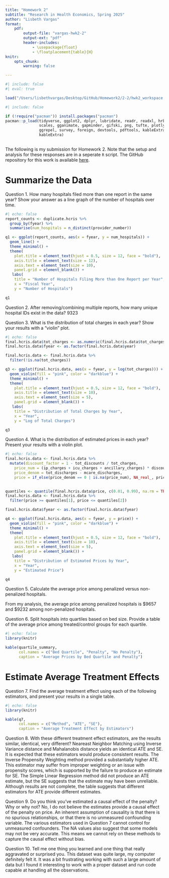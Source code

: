 ```yaml
---
title: "Homework 2"
subtitle: "Research in Health Economics, Spring 2025"
author: "Lisbeth Vargas"
format:
    pdf: 
        output-file: "vargas-hwk2-2"
        output-ext: "pdf"
        header-includes: 
            - \usepackage{float}
            - \floatplacement{table}{H}
knitr:
    opts_chunk:
        warning: false

---
```


```r
#| include: false
#| eval: true

load("/Users/lisbethvargas/Desktop/GitHub/Homework2/2-2/hwk2_workspace.Rdata")
```

```r
#| include: false

if (!require("pacman")) install.packages("pacman")
pacman::p_load(tidyverse, ggplot2, dplyr, lubridate, readr, readxl, hrbrthemes, fixest,
               scales, gganimate, gapminder, gifski, png, tufte, plotly, OECD,
               ggrepel, survey, foreign, devtools, pdftools, kableExtra, modelsummary,
               kableExtra)
               
```

The following is my submission for Homework 2. Note that the setup and analysis for these responses are in a seperate `R` script. The GitHub repository for this work is available [here](https://github.com/lisvargasg/Homework2.git).

\newpage
# Summarize the Data

\noindent Question 1. How many hospitals filed more than one report in the same year? Show your answer as a line graph of the number of hospitals over time.<br>

```r
#| echo: false
report_counts <- duplicate.hcris %>%
  group_by(fyear) %>%
  summarise(num_hospitals = n_distinct(provider_number))

q1 <- ggplot(report_counts, aes(x = fyear, y = num_hospitals)) +
  geom_line() +
  theme_minimal() +
  theme(
    plot.title = element_text(hjust = 0.5, size = 12, face = "bold"),  
    axis.title = element_text(size = 12),  
    axis.text = element_text(size = 10),  
    panel.grid = element_blank()) +
   labs(
    title = "Number of Hospitals Filing More than One Report per Year",
    x = "Fiscal Year",
    y = "Number of Hospitals")

q1
``` 
\vspace{1cm}

\noindent Question 2. After removing/combining multiple reports, how many unique hospital IDs exist in the data?
9323 <br>

\newpage

\noindent Question 3. What is the distribution of total charges in each year? Show your results with a “violin” plot.

```r
#| echo: false
final.hcris.data$tot_charges <- as.numeric(final.hcris.data$tot_charges)
final.hcris.data$fyear <- as.factor(final.hcris.data$year)

final.hcris.data <- final.hcris.data %>%
  filter(!is.na(tot_charges))

q3 <- ggplot(final.hcris.data, aes(x = fyear, y = log(tot_charges))) +
  geom_violin(fill = "pink", color = "darkblue") +
  theme_minimal() +
  theme(
    plot.title = element_text(hjust = 0.5, size = 12, face = "bold"),  
    axis.title = element_text(size = 10),  
    axis.text = element_text(size = 5),  
    panel.grid = element_blank()) +
   labs(
    title = "Distribution of Total Charges by Year",
    x = "Year",
    y = "Log of Total Charges")

q3
```
\newpage
\noindent Question 4. What is the distribution of estimated prices in each year? Present your results with a violin plot.

```r
#| echo: false
final.hcris.data <- final.hcris.data %>%
  mutate(discount_factor = 1 - tot_discounts / tot_charges,  
    price_num = (ip_charges + icu_charges + ancillary_charges) * discount_factor - tot_mcare_payment, 
    price_denom = tot_discharges - mcare_discharges, 
    price = if_else(price_denom == 0 | is.na(price_num), NA_real_, price_num / price_denom))
  

quantiles <- quantile(final.hcris.data$price, c(0.01, 0.99), na.rm = TRUE)
final.hcris.data <- final.hcris.data %>%
  filter(price >= quantiles[1], price <= quantiles[2])

final.hcris.data$fyear <- as.factor(final.hcris.data$fyear)

q4 <- ggplot(final.hcris.data, aes(x = fyear, y = price)) +
  geom_violin(fill = "pink", color = "darkblue") +
  theme_minimal() +
  theme(
    plot.title = element_text(hjust = 0.5, size = 12, face = "bold"),  
    axis.title = element_text(size = 10),  
    axis.text = element_text(size = 5),  
    panel.grid = element_blank()) +
   labs(
    title = "Distribution of Estimated Prices by Year",
    x = "Year",
    y = "Estimated Price")

q4
```
\vspace{1cm}

\noindent Question 5. Calculate the average price among penalized versus non-penalized hospitals.

From my analysis, the average price among penalized hospitals is $9657 and $9232 among non-penalized hospitals. 

\vspace{1cm}

\noindent Question 6. Split hospitals into quartiles based on bed size. Provide a table of the average price among treated/control groups for each quartile.

```r
#| echo: false
library(knitr)

kable(quartile_summary, 
      col.names = c("Bed Quartile", "Penalty", "No Penalty"),
      caption = "Average Prices by Bed Quartile and Penalty")
```
\vspace{1.5cm}

# Estimate Average Treatment Effects

\noindent Question 7. Find the average treatment effect using each of the following estimators, and present your results in a single table. 

```r
#| echo: false
library(knitr)

kable(q7, 
      col.names = c("Method", "ATE", "SE"),
      caption = "Average Treatment Effect by Estimators")
```

\vspace{1cm}

\noindent Question 8. With these different treatment effect estimators, are the results similar, identical, very different?
Neareast Neighbor Matching using Inverse Variance distance and Mahalanobis distance yields an identical ATE and SE. It is expected that these estimators would produce consistent results. The Inverse Propensity Weighting method provided a substantially higher ATE. This estimator may suffer from improper weighting or an issue with propensity scores, which is supported by the failure to produce an estimate for SE. The Simple Linear Regression method did not produce an ATE estimate, but the SE suggests that the estimate may have been unreliable. Although results are not complete, the table suggests that different estimators for ATE provide different estimates. 

\vspace{1cm}

\noindent Question 9. Do you think you’ve estimated a causal effect of the penalty? Why or why not?
No, I do not believe the estimates provide a causal effect of the penalty on price. An inherent assumption of causality is that there is no spurious relationships, or that there is no unmeasured confounding variable. The various estimators used in Question 7 cannot control for unmeasured confounders. The NA values also suggest that some models may not be very accurate. This means we cannot rely on these methods to capture the causal effect without bias. 

\vspace{1cm}

\noindent Question 10. Tell me one thing you learned and one thing that really aggravated or surprised you.
This dataset was quite large, my computer definitely felt it. It was a bit frustrating working with such a large amount of data but I found it interesting to work with a proper dataset and run code capable at handling all the observations.  